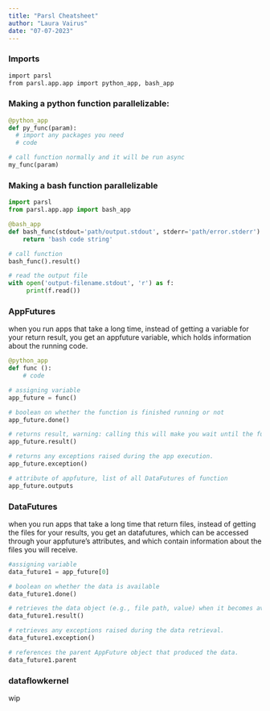 ```yaml
---
title: "Parsl Cheatsheet"
author: "Laura Vairus"
date: "07-07-2023"
---
```


### Imports

```r
import parsl
from parsl.app.app import python_app, bash_app
```

### Making a python function parallelizable:

```python

@python_app
def py_func(param):
  # import any packages you need
  # code 

# call function normally and it will be run async
my_func(param) 

```

### Making a bash function parallelizable

```python

import parsl
from parsl.app.app import bash_app

@bash_app
def bash_func(stdout='path/output.stdout', stderr='path/error.stderr'):
    return 'bash code string'

# call function
bash_func().result()

# read the output file
with open('output-filename.stdout', 'r') as f:
     print(f.read())

```

### AppFutures

when you run apps that take a long time, instead of getting a variable for your return result, you get an appfuture variable, which holds information about the running code.

```python

@python_app
def func ():
    # code

# assigning variable
app_future = func()

# boolean on whether the function is finished running or not
app_future.done()

# returns result, warning: calling this will make you wait until the function is finished
app_future.result()

# returns any exceptions raised during the app execution.
app_future.exception()

# attribute of appfuture, list of all DataFutures of function
app_future.outputs

```

### DataFutures

when you run apps that take a long time that return files, instead of getting the files for your results, you get an datafutures, which can be accessed through your appfuture's attributes, and which contain information about the files you will receive.

```python

#assigning variable
data_future1 = app_future[0]

# boolean on whether the data is available
data_future1.done()

# retrieves the data object (e.g., file path, value) when it becomes available.
data_future1.result()

# retrieves any exceptions raised during the data retrieval.
data_future1.exception()

# references the parent AppFuture object that produced the data.
data_future1.parent

```

### dataflowkernel

wip
